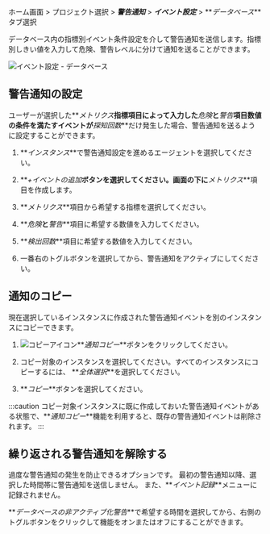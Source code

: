 ホーム画面 > プロジェクト選択 > **_警告通知_** > **_イベント設定_** > **_データベース_**タブ選択

データベース内の指標別イベント条件設定を介して警告通知を送信します。指標別しきい値を入力して<span class='vslow'>危険</span>、<span class='vslow'>警告</span>レベルに分けて通知を送ることができます。

![イベント設定 - データベース](/img/set-event-db.png)

## 警告通知の設定

ユーザーが選択した**_メトリクス_**指標項目によって入力した**_危険_**と**_警告_**項目数値の条件を満たすイベントが**_探知回数_**だけ発生した場合、警告通知を送るように設定することができます。

1.  **_インスタンス_**で警告通知設定を進めるエージェントを選択してください。

2.  **_+イベントの追加_**ボタンを選択してください。画面の下に**_メトリクス_**項目を作成します。

3.  **_メトリクス_**項目から希望する指標を選択してください。

4.  **_危険_**と**_警告_**項目に希望する数値を入力してください。

5.  **_検出回数_**項目に希望する数値を入力してください。

6.  一番右のトグルボタンを選択してから、警告通知をアクティブにしてください。

## 通知のコピー

現在選択しているインスタンスに作成された警告通知イベントを別のインスタンスにコピーできます。

1.  ![コピーアイコン](/img/ico-copy.svg)**_通知コピー_**ボタンをクリックしてください。 

2.  コピー対象のインスタンスを選択してください。すべてのインスタンスにコピーするには、 **_全体選択_**を選択してください。

3.  **_コピー_**ボタンを選択してください。

:::caution
コピー対象インスタンスに既に作成しておいた警告通知イベントがある状態で、**_通知コピー_**機能を利用すると、既存の警告通知イベントは削除されます。
:::

## 繰り返される警告通知を解除する

過度な警告通知の発生を防止できるオプションです。 最初の警告通知以降、選択した時間帯に警告通知を送信しません。 また、**_イベント記録_**メニューに記録されません。

**_データベースの非アクティブ化警告_**で希望する時間を選択してから、右側のトグルボタンをクリックして機能をオンまたはオフにすることができます。
